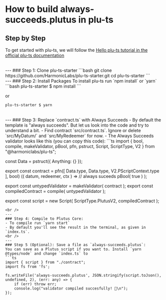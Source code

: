 # How to build always-succeeds.plutus in plu-ts

## Step by Step
To get started with plu-ts, we will follow the [Hello plu-ts tutorial in the official plu-ts documentation](https://pluts.harmoniclabs.tech/docs/examples/Hello%20World)

<br />
---
### Step 1: Clone plu-ts-starter
```bash
git clone https://github.com/HarmonicLabs/plu-ts-starter.git
cd plu-ts-starter
```
<br />
---
### Step 2: Install Packages
To install plu-ts run `npm install` or `yarn`
```bash
plu-ts-starter $ npm install
```

or

```bash
plu-ts-starter $ yarn
```
<br />
---
### Step 3: Replace `contract.ts` with Always Succeeds
- By default the template is "always succeeds". But let us look into the code and try to understand a bit.
- Find contract `src/contract.ts`. Ignore or delete `src/MyDatum/` and `src/MyRedeemer` for now. 
- The Always Succeeds validator looks like this (you can copy this code):
```ts
import { bool, compile, makeValidator, pBool, pfn, pstruct, Script, ScriptType, V2 } from "@harmoniclabs/plu-ts";

const Data = pstruct({
    Anything: {}
});

export const contract = pfn([ Data.type, Data.type, V2.PScriptContext.type ],  bool)
(( datum, redeemer, ctx ) =>
    // always suceeds
    pBool( true )
);

export const untypedValidator = makeValidator( contract );
export const compiledContract = compile( untypedValidator );

export const script = new Script(
    ScriptType.PlutusV2,
    compiledContract
);
```
<br />
---
### Step 4: Compile to Plutus Core:
- To compile run `yarn start`
- By default you'll see the result in the terminal, as given in `index.ts`.
<br />
---
### Step 5 (Optional): Save a file as `always-succeeds.plutus`:
You can save as a Plutus script if you want to. Install `yarn @types/node` and change `index.ts` to
```ts
import { script } from "./contract";
import fs from 'fs';

fs.writeFile('always-succeeds.plutus', JSON.stringify(script.toJson(), undefined, 2), (err: any) => {
    if (err) throw err;
    console.log("validator compiled succesfully! 🎉\n");
});
```




